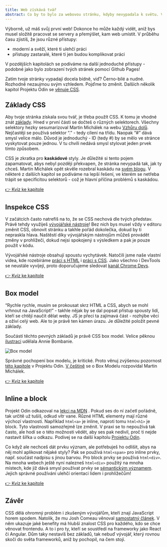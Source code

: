```yaml
---
title: Web získává tvář
abstract: Co by to bylo za webovou stránku, kdyby nevypadala k světu. Vývojáři frontendu se starají i o vzhled webu, samozřejmě na základě designu od grafika. V této kapitole se podíváme právě na základy CSS.
---
```


Výborně, už máš svůj první web! Dokonce ho může každý vidět, aniž bys musel složitě pracovat se servery a přemýšlet, kam web umístit. V průběhu času zjistíš, že jsou různé přístupy:

-   moderní a svěží, které ti ulehčí práci
-   přístupy zastaralé, které ti jen budou komplikovat práci

V pozdějších kapitolách se podíváme na další jednoduché přístupy - podobné jako bylo zobrazení tvých stránek pomocí Github Pages!

Zatím tvoje stránky vypadají docela bídně, viď? Černo-bílé a nudné. Rozhodně nezaujmou svým vzhledem. Pojďme to změnit. Dalších několik kapitol Projektu Odin se [věnuje CSS](https://www.theodinproject.com/paths/foundations/courses/foundations#css-foundations).

## Základy CSS

Aby tvoje stránka získala svou tvář, je třeba použít CSS. K tomu je vhodné znát [základy](https://www.theodinproject.com/lessons/foundations-intro-to-css). Hned v první části se dočteš o různých selektorech. Všechny selektory hezky sesumarizoval Martin Michálek na webu [Vzhůru dolů](https://www.vzhurudolu.cz/prirucka/css-selektory). Nejčastěji se používá selektor “.” - tedy cílení na třídu. Naopak “#” dává smysl velice málo. Důvod je jednoduchý - ID (tedy #) by se mělo ve stránce vyskytovat pouze jednou. V tu chvíli nedává smysl stylovat jeden prvek tímto způsobem.

CSS je zkratka pro **kaskádové** styly. Je důležité si tento pojem zapamatovat, abys nebyl později překvapen, že stránka nevypadá tak, jak ty chceš. Martin Michálek opět skvěle rozebral kaskádu na [svém blogu](https://www.vzhurudolu.cz/prirucka/css-kaskada). V některé z dalších kapitol se podíváme na lepší řešení, ve kterém se netřeba trápit se specificitou selektorů - což je hlavní příčina problémů s kaskádou.

[👉 Kvíz ke kapitole](https://docs.google.com/forms/d/e/1FAIpQLSf3ZcfltCIfs07DH2U5QVFKRL7_CKkE5mA7y_FHompY8oZl3w/viewform)

## Inspekce CSS

V začátcích často natrefíš na to, že se CSS nechová dle tvých představ. Právě tehdy využiješ [vývojářské nástroje](https://www.theodinproject.com/lessons/foundations-inspecting-html-and-css)! Bez nich bys musel vždy v editoru změnit CSS, obnovit stránku a takhle pořád dokolečka, dokud by ti nepraskla hlava. Naštěstí díky vývojářským nástrojům můžeš provádět změny v prohlížeči, dokud nejsi spokojený s výsledkem a pak je pouze použít v kódu.

Vývojářské nástroje obsahují spoustu vychytávek. Natočili jsme naše vlastní videa, kde rozebíráme [práci s HTML](https://www.youtube.com/watch?v=4iSC1Xzs-4M) i [práci s CSS](https://www.youtube.com/watch?v=rxJtZ9ZvqJg). Jako všechno i DevTools se neustále vyvíjejí, proto doporučujeme sledovat [kanál Chrome Devs](https://www.youtube.com/@ChromeDevs).

[👉 Kvíz ke kapitole](https://docs.google.com/forms/d/e/1FAIpQLSdtmUOyc3-bq93slRFJ3UY3OuZrd9Or3mtFERJCn1m3U7fkMg/viewform)

## Box model

“Rychle rychle, musím se prokousat skrz HTML a CSS, abych se mohl vrhnout na JavaScript!” - takhle nějak by se dal popsat přístup spousty lidí, kteří se chtějí naučit dělat weby. JS je přeci ta zajímavá část - rozhýbe věci a oživí celý web. Ale to je právě ten kámen úrazu. Je důležité položit pevné základy.

Součástí těchto pevných základů je právě CSS box model. Velice pěknou [ilustraci](https://twitter.com/anniebombanie_/status/1485600904720101380/photo/1) udělala Annie Bombanie.

![Box model](/images/chapter/fe-2-1.png "Ilustrace CSS Box modelu od Annie Bombanie")

Správné pochopení box modelu, je kritické. Proto věnuj zvýšenou pozornost [této kapitole](https://www.theodinproject.com/lessons/foundations-the-box-model) v Projektu Odin. [V češtině](https://www.vzhurudolu.cz/prirucka/css3-box-sizing) se o Box Modelu rozpovídal Martin Michálek.

[👉 Kvíz ke kapitole](https://docs.google.com/forms/d/e/1FAIpQLSdGcQyj4SlarAD_Au6CeEdoBARMOx7o2IPIXldncOMVsXj6iQ/viewform)

## Inline a block

Projekt Odin odkazoval na [lekci na MDN](https://developer.mozilla.org/en-US/docs/Learn/CSS/Building_blocks/The_box_model) . Pokud ses do ní začetl pořádně, tak určitě už tušíš, odkud vítr vane. Různé HTML elementy mají různé výchozí vlastnosti. Například `html<a>` je inline, naproti tomu `html<h1>` je block. Tyto vlastnosti samozřejmě lze změnit. V praxi se to nepoužívá tak často, ale hodí se o této možnosti vědět, aby ses pak nedivil, proč ti nejde nastavit šířka u odkazu. Podívej se na další kapitolu [Projektu Odin](https://www.theodinproject.com/lessons/foundations-block-and-inline).

Co když ale nechceš dát prvku význam, ale potřebuješ ho odlišit, abys na něj mohl aplikovat nějaké styly? Pak se používá `html<span>` pro inline prvky, např. součást nadpisu s jinou barvou. Pro block prvky se používá `html<div>`. Na mnoha webech ještě nyní nalezneš `html<div>` použitý na mnoha místech, kde již dává smysl používat prvky se [sémantickým významem](https://zdrojak.cz/clanky/webdesigneruv-pruvodce-po-html5-nova-semantika/#:~:text=Prvn%C3%ADch%20%C5%A1est%20nov%C3%BDch%20HTML5%20element%C5%AF). Jejich správné používání ulehčí orientaci lidem i prohlížečům!

[👉 Kvíz ke kapitole](https://docs.google.com/forms/d/e/1FAIpQLSeqnBvfuQPZmYph5qqnFXDrUplJT9B4pROCrnM0u-_9_KHBjw/viewform)

## Závěr

CSS dělá ohromný problém i zkušeným vývojářům, kteří znají JavaScript horem spodem. Natolik, že mu Josh Comeau věnoval [samostatný článek](https://www.joshwcomeau.com/css/the-importance-of-learning-css/). V něm ukazuje jaké benefity má hlubší znalost CSS pro každého, kdo se chce věnovat frontendu. A to i pro ty, kteří se soustředí na frameworky jako React či Angular. Dům taky nestavíš bez základů, tak nebuď vývojář, který rovnou skočí do světa frameworků, aniž by pochopil, na čem stojí.
